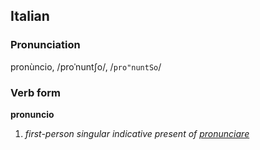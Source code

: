 ==Italian==
===Pronunciation===
pronùncio, /proˈnuntʃo/, /<tt>pro"nuntSo</tt>/
===Verb form===
'''pronuncio'''

# ''first-person singular indicative present of [[pronunciare]]''